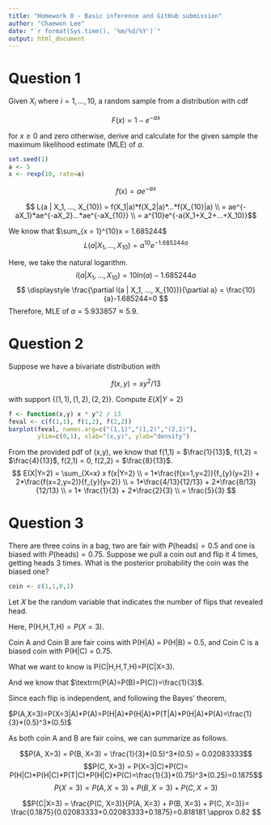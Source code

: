 ```yaml
---
title: "Homework 0 - Basic inference and GitHub submission"
author: "Chaewon Lee"
date: "`r format(Sys.time(), '%m/%d/%Y')`"
output: html_document
---
```


# Question 1

Given $X_i$ where $i = 1, ..., 10$, a random sample from a
distribution with cdf 

$$ F(x) = 1 - e^{-a x} $$

for $x \ge 0$ and zero otherwise, derive and calculate for the given
sample the maximum likelihood estimate (MLE) of $a$. 

```r
set.seed(1)
a <- 5
x <- rexp(10, rate=a)
```

$$ f(x) = ae^{-ax} $$

$$ L(a | X_1, ..., X_{10}) = f(X_1|a)*f(X_2|a)*...*f(X_{10}|a) \\ = ae^{-aX_1}*ae^{-aX_2}...*ae^{-aX_{10}} \\ = a^{10}e^{-a(X_1+X_2+...+X_10)}$$

We know that $\sum_{x = 1}^{10}x = 1.685244$
$$ L(a | X_1, ..., X_{10}) = a^{10}e^{-1.685244a} $$

Here, we take the natural logarithm.
$$ l(a | X_1, ..., X_{10}) = 10ln{(a)}-1.685244a $$
$$ \displaystyle \frac{\partial l(a | X_1, ..., X_{10})}{\partial a} = \frac{10}{a}-1.685244=0 $$
Therefore, MLE of $a = 5.933857\approx 5.9$.



# Question 2

Suppose we have a bivariate distribution with 

$$f(x, y) = x y^2 / 13 $$

with support $\{(1,1), (1,2), (2,2)\}$. Compute $E(X|Y=2)$

```r
f <- function(x,y) x * y^2 / 13
feval <- c(f(1,1), f(1,2), f(2,2))
barplot(feval, names.arg=c("(1,1)","(1,2)","(2,2)"),
        ylim=c(0,1), xlab="(x,y)", ylab="density")
```

From the provided pdf of (x,y), we know that f(1,1) = $\frac{1}{13}$, f(1,2) = $\frac{4}{13}$, f(2,1) = 0, f(2,2) = $\frac{8}{13}$.
$$ E(X|Y=2) = \sum_{X=x} x f(x|Y=2) \\ = 1*\frac{f(x=1,y=2)}{f_{y}(y=2)} + 2*\frac{f(x=2,y=2)}{f_{y}(y=2)} \\ = 1*\frac{4/13}{12/13} + 2*\frac{8/13}{12/13} \\ = 1* \frac{1}{3} + 2*\frac{2}{3} \\ = \frac{5}{3} $$



# Question 3

There are three coins in a bag, two are fair with 
$P(\textrm{heads}) = 0.5$ and one is biased with 
$P(\textrm{heads}) = 0.75$. Suppose we pull a coin out and flip it 4
times, getting heads 3 times. What is the posterior probability the
coin was the biased one?

```r
coin <- c(1,1,0,1)
```

Let 𝑋 be the random variable that indicates the number of flips that revealed head.

Here, $\textrm{P({H,H,T,H})} = P(X = 3)$.

Coin A and Coin B are fair coins with $\textrm{P(H|A) = P(H|B) = 0.5}$, and Coin C is a biased coin with P(H|C) = 0.75.

What we want to know is $\textrm{P(C|{H,H,T,H})=P(C|X=3})$.

And we know that $\textrm{P(A)=P(B)=P(C)}=\frac{1}{3}$.

Since each flip is independent, and following the Bayes' theorem,

$P(A,X=3)=P(X=3|A)*P(A)=P(H|A)*P(H|A)*P(T|A)*P(H|A)*P(A)=\frac{1}{3}*(0.5)^3*(0.5)$

As both coin A and B are fair coins, we can summarize as follows. 

$$P(A, X=3) = P(B, X=3) =  \frac{1}{3}*(0.5)^3*(0.5) = 0.02083333$$
$$P(C, X=3) = P(X=3|C)*P(C)= P(H|C)*P(H|C)*P(T|C)*P(H|C)*P(C)=\frac{1}{3}*(0.75)^3*(0.25)=0.1875$$
$$P(X=3) = P(A,X=3)+P(B,X=3)+P(C,X=3)$$

$$P(C|X=3) = \frac{P(C, X=3)}{P(A, X=3) + P(B, X=3) + P(C, X=3)}= \frac{0.1875}{0.02083333+0.02083333+0.1875}=0.818181 \approx 0.82 $$


